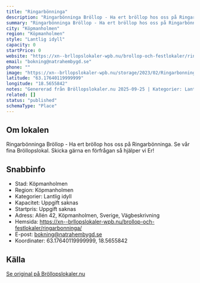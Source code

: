 ```yaml
---
title: "Ringarbönninga"
description: "Ringarbönninga Bröllop - Ha ert bröllop hos oss på Ringarbönninga. Se vår fina Bröllopslokal. Skicka gärna en förfrågan så hjälper vi Er!"
summary: "Ringarbönninga Bröllop - Ha ert bröllop hos oss på Ringarbönninga. Se vår fina Bröllopslokal. Skicka gärna en förfrågan så hjälper vi Er!"
city: "Köpmanholmen"
region: "Köpmanholmen"
style: "Lantlig idyll"
capacity: 0
startPrice: 0
website: "https://xn--brllopslokaler-wpb.nu/brollop-och-festlokaler/ringarbonninga/"
email: "bokning@natrahembygd.se"
phone: ""
image: "https://xn--brllopslokaler-wpb.nu/storage/2023/02/Ringarbonninga-ornskoldsvik-brolloplokal-brollop-festlokal.webp"
latitude: "63.17640119999999"
longitude: "18.5655842"
notes: "Genererad från Bröllopslokaler.nu 2025-09-25 | Kategorier: Lantlig idyll"
related: []
status: "published"
schemaType: "Place"
---
```


## Om lokalen

Ringarbönninga Bröllop - Ha ert bröllop hos oss på Ringarbönninga. Se vår fina Bröllopslokal. Skicka gärna en förfrågan så hjälper vi Er!

## Snabbinfo

- Stad: Köpmanholmen
- Region: Köpmanholmen
- Kategorier: Lantlig idyll
- Kapacitet: Uppgift saknas
- Startpris: Uppgift saknas
- Adress: Allén 42, Köpmanholmen, Sverige, Vägbeskrivning
- Hemsida: https://xn--brllopslokaler-wpb.nu/brollop-och-festlokaler/ringarbonninga/
- E-post: bokning@natrahembygd.se
- Koordinater: 63.17640119999999, 18.5655842

## Källa

[Se original på Bröllopslokaler.nu](https://xn--brllopslokaler-wpb.nu/brollop-och-festlokaler/ringarbonninga/)
